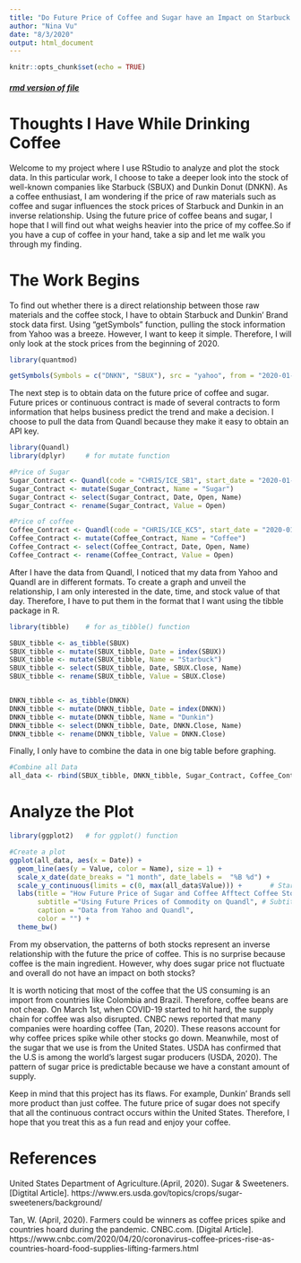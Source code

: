 ```yaml
---
title: "Do Future Price of Coffee and Sugar have an Impact on Starbuck and Dunkin Brand's stock?"
author: "Nina Vu"
date: "8/3/2020"
output: html_document
---
```


```r
knitr::opts_chunk$set(echo = TRUE)
```

<h5>[rmd version of file](coffeeandsugar.Rmd)</h5>

# Thoughts I Have While Drinking Coffee {#anchor}

Welcome to my project where I use RStudio to analyze and plot the stock data. In this particular work, I choose to take a deeper look into the stock of well-known companies like Starbuck (SBUX) and Dunkin Donut (DNKN). As a coffee enthusiast, I am wondering if the price of raw materials such as coffee and sugar influences the stock prices of Starbuck and Dunkin in an inverse relationship. Using the future price of coffee beans and sugar, I hope that I will find out what weighs heavier into the price of my coffee.So if you have a cup of coffee in your hand, take a sip and let me walk you through my finding.


# The Work Begins


To find out whether there is a direct relationship between those raw materials and the coffee stock, I have to obtain Starbuck and Dunkin' Brand stock data first. Using “getSymbols” function, pulling the stock information from Yahoo was a breeze. However, I want to keep it simple. Therefore, I will only look at the stock prices from the beginning of 2020.

``` r
library(quantmod)

getSymbols(Symbols = c("DNKN", "SBUX"), src = "yahoo", from = "2020-01-01", to = Sys.Date(), auto.assign = TRUE)

```


The next step is to obtain data on the future price of coffee and sugar. Future prices or continuous contract is made of several contracts to form information that helps business predict the trend and make a decision. I choose to pull the data from Quandl because they make it easy to obtain an API key.

```r
library(Quandl)
library(dplyr)     # for mutate function

#Price of Sugar
Sugar_Contract <- Quandl(code = "CHRIS/ICE_SB1", start_date = "2020-01-01", api_key = "uZELH75uxUZH1ck7iNPF")
Sugar_Contract <- mutate(Sugar_Contract, Name = "Sugar")
Sugar_Contract <- select(Sugar_Contract, Date, Open, Name)
Sugar_Contract <- rename(Sugar_Contract, Value = Open)

#Price of coffee
Coffee_Contract <- Quandl(code = "CHRIS/ICE_KC5", start_date = "2020-01-01", api_key = "uZELH75uxUZH1ck7iNPF")
Coffee_Contract <- mutate(Coffee_Contract, Name = "Coffee")
Coffee_Contract <- select(Coffee_Contract, Date, Open, Name)
Coffee_Contract <- rename(Coffee_Contract, Value = Open)

```

After I have the data from Quandl, I noticed that my data from Yahoo and Quandl are in different formats. To create a graph and unveil the relationship, I am only interested in the date, time, and stock value of that day. Therefore, I have to put them in the format that I want using the tibble package in R. 

```r
library(tibble)    # for as_tibble() function

SBUX_tibble <- as_tibble(SBUX)
SBUX_tibble <- mutate(SBUX_tibble, Date = index(SBUX))
SBUX_tibble <- mutate(SBUX_tibble, Name = "Starbuck")
SBUX_tibble <- select(SBUX_tibble, Date, SBUX.Close, Name)
SBUX_tibble <- rename(SBUX_tibble, Value = SBUX.Close)


DNKN_tibble <- as_tibble(DNKN) 
DNKN_tibble <- mutate(DNKN_tibble, Date = index(DNKN))
DNKN_tibble <- mutate(DNKN_tibble, Name = "Dunkin")
DNKN_tibble <- select(DNKN_tibble, Date, DNKN.Close, Name)
DNKN_tibble <- rename(DNKN_tibble, Value = DNKN.Close)

```
 
 Finally, I only have to combine the data in one big table before graphing.

```r

#Combine all Data
all_data <- rbind(SBUX_tibble, DNKN_tibble, Sugar_Contract, Coffee_Contract)

```


# Analyze the Plot


```r
library(ggplot2)   # for ggplot() function

#Create a plot
ggplot(all_data, aes(x = Date)) +
  geom_line(aes(y = Value, color = Name), size = 1) +
  scale_x_date(date_breaks = "1 month", date_labels =  "%B %d") + 
  scale_y_continuous(limits = c(0, max(all_data$Value))) +       # Start the y axis at 0 instead of minimum value
  labs(title = "How Future Price of Sugar and Coffee Afftect Coffee Stock Prices",
       subtitle ="Using Future Prices of Commodity on Quandl", # Subtitle
       caption = "Data from Yahoo and Quandl",
       color = "") +
  theme_bw()
```


From my observation, the patterns of both stocks represent an inverse relationship with the future the price of coffee. This is no surprise because coffee is the main ingredient. However, why does sugar price not fluctuate and overall do not have an impact on both stocks?

It is worth noticing that most of the coffee that the US consuming is an import from countries like Colombia and Brazil. Therefore, coffee beans are not cheap. On March 1st, when COVID-19 started to hit hard, the supply chain for coffee was also disrupted. CNBC news reported that many companies were hoarding coffee (Tan, 2020). These reasons account for why coffee prices spike while other stocks go down. Meanwhile, most of the sugar that we use is from the United States. USDA has confirmed that the U.S  is among the world's largest sugar producers (USDA, 2020). The pattern of sugar price is predictable because we have a constant amount of supply.

Keep in mind that this project has its flaws. For example, Dunkin' Brands sell more product than just coffee. The future price of sugar does not specify that all the continuous contract occurs within the United States. Therefore, I hope that you treat this as a fun read and enjoy your coffee.


# References


United States Department of Agriculture.(April, 2020). Sugar & Sweeteners. [Digtital Article]. https://www.ers.usda.gov/topics/crops/sugar-sweeteners/background/


Tan, W. (April, 2020). Farmers could be winners as coffee prices spike and countries hoard during the pandemic. CNBC.com. [Digital Article]. https://www.cnbc.com/2020/04/20/coronavirus-coffee-prices-rise-as-countries-hoard-food-supplies-lifting-farmers.html




